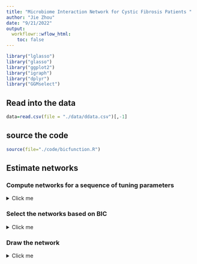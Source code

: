 ```yaml
---
title: "Microbiome Interaction Network for Cystic Fibrosis Patients "
author: "Jie Zhou"
date: "9/21/2022"
output:  
  workflowr::wflow_html:
    toc: false
---
```


```r
library("lglasso")
library("glasso")
library("ggplot2")
library("igraph")
library("dplyr")
library("GGMselect")
```

## Read into the data
```r
data=read.csv(file = "./data/ddata.csv")[,-1]
```
## source the code 
```r
source(file="./code/bicfunction.R")
```


## Estimate networks 

### Compute networks for a sequence of tuning parameters


<details>
<summary> Click me </summary>

```r
bic1=c()
rho=seq(15,23,length=50)
```


```r
r=0.036
bic1=c()
T=log(ncol(data)-2)/(2*log(1/r-1))
network1=vector("list",length = length(rho))
for (j in 1:length(rho)){
result1=lglasso(data = data, rho = rho[j],heter=F)
network1[[j]]=result1$omega
bb1=-2*result1$ll +0.5*length(which(result1$omega!=0))*log(nrow(data))+0.5* length(which(result1$omega!=0))*log(ncol(data)-2)/T
bic1=c(bic1,bb1)
}
```
</details>





### Select the networks based on BIC

<details>
<summary> Click me </summary>

```r
index1=which.min(bic1)
estnetwork1=network1[[index1]]
plot(bic1)
save(estnetwork1,file="./data/estnetwork1.rd")
```
</details>

### Draw the network


<details>
<summary> Click me </summary>

```r
family=colnames(data)[-c(1,2)]
family1=family
l=length(family)
for (i in 1:l) {
  if (i%%2==0) {family1[i]=""} 
}
N=ifelse(estnetwork1==0,0,1)
g2=graph_from_adjacency_matrix(adjmatrix = t(N), mode = "directed",diag = F)
V(g2)$degree = degree(g2)
V(g2)$name=family
node_list=get.data.frame(g2,what="vertices")
edge_list=get.data.frame(g2,what="edges")
group=rep(1,nrow(edge_list))
edge_list=cbind(edge_list,group)
all_nodes <- sort(node_list$name)
plot_data <- edge_list %>% mutate(
  to = factor(to, levels = all_nodes),
  from = factor(from, levels = all_nodes))
#png(filename = paste("networkcommon_he", ".png", sep = ""))[1,]
ggplot(plot_data, aes(x = from, y = to, fill = group))  +
  geom_raster() +
  theme_bw(base_size = 11, base_family = "serif", base_line_size = 1) +
  scale_x_discrete(labels=family1) +
  scale_y_discrete(labels=family1) +
  labs(x="Taxon",y="Taxon")+
  theme(
    # Rotate the x-axis lables so they are legible
    axis.text.x = element_text(angle = 270, hjust = 0),
    # Force the plot into a square aspect ratio
    aspect.ratio = 1,
    # Hide the legend (optional)
    legend.position = "none")
#dev.off()
```
</details>























